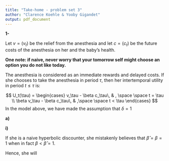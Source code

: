 ```yaml
---
title: "Take-home - problem set 3"
author: "Clarence Koehle & Yooby Gigandet"
output: pdf_document
---
```


**1-**

Let $v = (v_t)$ be the relief from the anesthesia and let $c = (c_t)$ be the future costs of the anesthesia on her and the baby's health.

**One note: if naive, never worry that your tomorrow self might choose an option you do not like today.**

The anesthesia is considered as an immediate rewards and delayed costs. If she chooses to take the anesthesia in period $\tau$, then her intertemporal utility in period $t \le \tau$ is:

$$ 
U_t(\tau) = \begin{cases}  v_\tau - \beta c_\tau\,  & , \space  \space t = \tau \\ 
\beta v_\tau - \beta c_\tau\,  & ,\space  \space t < \tau  \end{cases}
$$
In the model above, we have made the assumption that $\delta = 1$

**a)**

**i)**

If she is a naive hyperbolic discounter, she mistakenly believes that $\hat\beta = \beta = 1$ when in fact $\beta < \hat\beta = 1$. 

Hence, she will 

